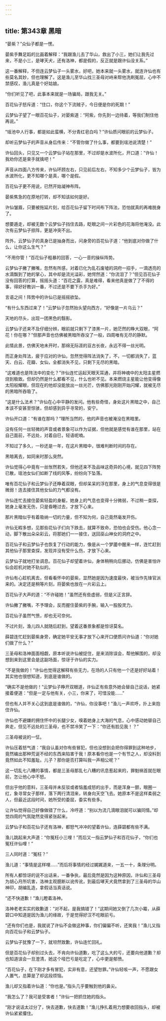 ```yaml
---
---
---
```

title: 第343章 黑暗
---





“晏紫？”众仙子都是一愣。

晏紫手舞足蹈的比画着解释：“我跟渔儿去了华山，救出了小三，她们让我先过来，不是小三，是哮天犬，还有洛神，都是假的，反正就是跟许仙没关系。”

这一番解释，不但连云梦仙子一头雾水，好吧，她本来就一头雾水，就连许仙也有些莫名其妙，但也理解了。这是渔儿至华山找三圣母对峙来帮他洗刷冤屈，心中不禁感叹，渔儿真是个好姑娘。

“你们听见了吧，此事本来就是一场骗局，跟我无关。”

百花仙子怒斥道：“住口，你这个下流贼子，今日便是你的死期！”

云梦仙子望了一眼百花仙子，对晏紫道：“阿紫，你先到一边待着，等我们制住他再说。”

“瑶池中人行事，都是如此蛮横，不分青红皂白吗？”许仙质问眼前的云梦仙子。

却听云梦仙子的声音从身后传来：“不管你做了什么事，都要到瑶池说清楚！”

许仙回头，只见又一个云梦仙子站在那里，不过却是水波所化，开口道：“许仙！我劝你还是束手就擒吧！”

声音从四面八方传来，许仙环顾左右，只见前后左右，不知多少个云梦仙子，皆为水波所化，更不知哪个是真，哪个是假。

百花仙子更不用说，已然开始凝神布阵。

晏紫焦急的在原地打转，却不知该如何是好。

许仙皱眉，只要被拖延片刻，给百花仙子留下时间布下阵法，恐怕就真的再难脱身了。

想要遁走，却被无数个云梦仙子挡住去路，眨眼之间一片彩色的花海将他淹没。此次有云梦仙子掠阵，更是冲突不出。

阵外，云梦仙子的真身已是抽身而出，问身旁的百花仙子道：“他到底对你做了什么，让你这么生气？”

“不用你管！”百花仙子粗暴的回答，一心一音的操纵阵势。

云梦仙子撇了撇嘴，忽然有所感，对着已化为乱石废墟的洞府一招手，一滴透亮的水滴飘到了她的掌心，其中却是流光溢彩，她愕然道：“你流泪了？”但见百花仙子没有回答的打算，摇摇头道：“百花之露，真是难得，看来他真是做了了不得的事，得好好教训一番，不过还是不要下杀手为好。”

言语之间！阵势中的许仙已是摇摇欲坠。

“有什么东西过来了！”云梦仙子忽然抬头望向西方，“好像是一片乌云？”

天地的尽头，出现一团黑色的翳影。

云梦仙子还来不及仔细分辨，眼前就只剩下了漆黑一片，她茫然的睁大双眼，“阿花！你在哪？”但那声音也仿佛被黑暗所吞没了一般，四周唯有无尽的静默。

此情此景，仿佛天地未开时，那绵无际涯的亘古长夜，永远不得一丝光明。

而正身处阵法，疲于应对的许仙，忽然觉得阵法消失了，不，一切都消失了，蓝天、白云、花瓣、女仙，全都消失不见，只剩下无尽的黑暗。

“这难道也是阵法中的变化？”许仙连忙运起天眼天耳通，并将神魂中的太阳主星燃烧到极致。但却仍然是什么都看不见，什么也听不见。本来燃烧主星能让他变得像太阳般耀眼，但现在的他却没能放出一丝光芒，仿佛那光刚刚开始闪耀，就被无尽的黑暗所吞吸了。

“这是什么法术？”许仙在心中平静的发问。他有些奇怪，身处这片黑暗之中，自己本该不安甚至惊骇，但却感到异乎寻常的，安宁。

许仙开口道：“有谁在那吗？”理所当然的，他的声音也被淹没在黑暗里。

没有任何一丝轻微的声音或者景象可以作为证据，但他就是感觉有谁在那里，站在自己面前，不远处，对着自巳，轻语呢喃。

不知过了多久，一秒还是一年，在这片黑暗中，很难判断时间的存在。

黑暗离去，如同来时那么突然。

许仙觉得心中竟有一丝怅然若失，但他还来不及品味这奇异的心境，就见四下阵势已散，瑶池女仙们如断了线的风筝，纷纷向下坠落。

唯有百花仙子和云梦仙子还睁着双眼，但却呆呆的浮在那里，身上的气息变得很是微弱！连去接住其他女仙的力气都没有。

许仙连忙去接住晏紫轻盈的身躯，她身上的气息也变得十分微弱，不过稍一查探，她身上毫发无伤，只是昏睡过去，才放下心来。

那片黑暗似乎有着吸纳一切的力量，但不知为何，自己竟然毫发开伤。

许仙无暇多想，见那些花仙子们向下跌去，就算不致命，恐怕也会受伤。他心念一动，脚下散出朵朵彩云，将那她们一一接住，送回巫山神女的洞府之中。

百花仙子和云梦仙子也恢复了行动的能力，像是从一个梦靥中醒来一样，连忙赶到其他仙子那里查探，发现并没有受什么伤，才放下心来。

云梦仙子就地打坐调息。百花仙子却望着许仙，身体稍稍向后挪动，仿佛是害怕许仙会趁机对她不轨似的。

许仙有心趁机离去，但看看怀中的晏紫，显然她是因为速度最快，被当作先锋官派来的。决定还是稍等片刻，将晏紫也放在一片彩云上。

百花仙子大声的道：“不许碰她！”虽然还有些虚弱，但是义正言辞。

许仙撇了撇嘴，不予理会，反而握住晏紫的手腕，输入一股股灵力。

百花仙子虽然气愤，却也无可奈何。

不过片刻，渔儿四人就随后赶到，望着这番景象都是惊讶莫名。

薛碧连忙赶到晏紫身旁，确定她平安无事才放下心来开口便质问许仙道：“你对她们做了什么？”

三圣母和洛神面面相觑，原本听说许仙被捉住，是来消除误会，帮他解围的，却没想到来到这里会是这副场面，惊讶于许仙的实力。

“不是我做的！”许仙也觉得这解释有些无力，在场的人只有他一个还是好好站着！其实他也很想知道，到底是谁做的。

“确实不是他做的！”云梦仙子睁开双眼道，许仙正有些意外她会替自己说话，她紧接着便道：“但是一定与他有关，小三，你来了，可惜没能……”

但也有人并不关心这到底是谁做的，“许仙，你没事吧！”渔儿一声欢呼，扑上来抱住许仙。

许仙也不避嫌的拥住怀中的长腿少女，嗅着她身上大海的气息，心中感动她替自己奔走，但见不远处的三圣母，也不禁冷笑了一下：“你还有脸见我！？”

三圣母被说的一怔。

许仙压着怒气道：“我自认虽对你有些冒犯，但也没想到会把你得罪到这种地步，竟然编出那种荒诞不经的东西来陷害于我！原本看你也是一个有节之人，却没料到竟然如此不知羞耻。儿子？那你是否打算叫我一声相公呢？”

这一切乱七八糟的事情，都是三圣母那乱七八糟的讯息惹起来的，罪魁祸首就在眼前，怎让他心中不怒。

但出乎他的意料，三圣母并未反驳或者恼羞成怒的出手，而是浑身一颤，眼圈一红，象寻常女子那样，落下两行清泪来，转身向天空飞去。她原本不是这样柔弱之人，但最近这段时间，她所受的委屈，委实有些多。

让许仙觉得自己好像做错了什么，冷哼道：“别以为流几滴眼泪就可以骗同情。”却觉四周的气氛陡然变得紧张起来。

云梦仙子和百花仙子还有洛神，都怒气冲冲的望着许仙，连薛碧都有些不满。

渔儿跳起来大声道：“你冤枉小三哩！”而后又一指云梦仙子和百花仙子，“你们也冤枉许仙哩！”

三人同时道：“冤枉？”

渔儿道：“事情是这样哩……”而后将事情的经过娓娓道来，一五一十，条理分明。

所有人都惊讶的说不出话来，一番争执，最后竟然是因为这种原因，许仙和三圣母为胡心月所坑害，洛神主观臆断以讹传讹，到最后哮天犬竟然拿到了三圣母的华山神印，胡编乱造，拿假话当真话说。

“还不快道歉！”渔儿瞪着洛神。

洛神老老实实的致歉道：“对不起，是我搞错了！”这期间她又倒了几次小霉，从薛碧口中知道是因为渔儿的缘故，于是觉得好汉不吃眼前亏。

“还有你们也是，我就说了许仙不会做这种事，你们偏偏不听，还笑我！”渔儿又指向百花仙子和云梦仙子。

云梦仙子犹豫了一下，就坦然致歉，许仙连忙回礼。

但是百花仙子却别过头去，不肯向许仙道歉，吃了这么大的亏，还要向他道歉？却也知道误会一旦澄清，她这个哑巴亏是吃定了，心中更是郁愤。

“百花仙子，在下刚才多有冒犯，实非有意，还望恕罪。”许仙轻咳一声，不愿跟女人置气，总算是了却这段烦恼。

渔儿却又指着许仙道：“你也是。”指头几乎要触到他的鼻尖。

“我怎么了？我可是受害者！”许仙一把抓住她的指头。

“刚才说话太过分了，快去道歉，快去道歉！”渔儿挣扎着用力想要收回指头，却被许仙紧紧攥住。